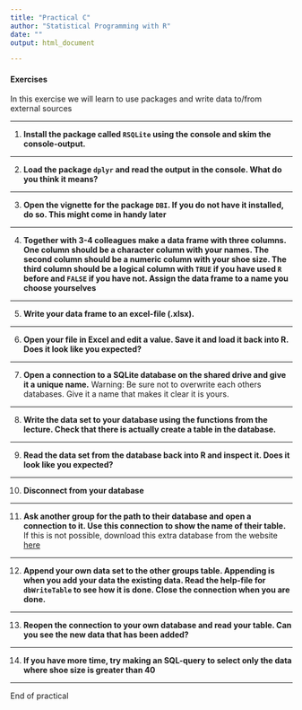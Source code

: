 ```yaml
---
title: "Practical C"
author: "Statistical Programming with R"
date: ""
output: html_document

---
```

#### Exercises
In this exercise we will learn to use packages and write data to/from external sources

---

1. **Install the package called `RSQLite` using the console and skim the console-output.** 

---

2. **Load the package `dplyr` and read the output in the console. What do you think it means?**

---

3. **Open the vignette for the package `DBI`. If you do not have it installed, do so. This might come in handy later**

---

4. **Together with 3-4 colleagues make a data frame with three columns. One column should be a character column with your names. The second column should be a numeric column with your shoe size. The third column should be a logical column with `TRUE` if you have used `R` before and `FALSE` if you have not. Assign the data frame to a name you choose yourselves**

---

5. **Write your data frame to an excel-file (.xlsx).**

----

6. **Open your file in Excel and edit a value. Save it and load it back into R. Does it look like you expected?**

---

7. **Open a connection to a SQLite database on the shared drive and give it a unique name.** Warning: Be sure not to overwrite each others databases. Give it a name that makes it clear it is yours.

---

8. **Write the data set to your database using the functions from the lecture. Check that there is actually create a table in the database.**

---

9. **Read the data set from the database back into R and inspect it. Does it look like you expected?** 

---

10. **Disconnect from your database**

---

11. **Ask another group for the path to their database and open a connection to it. Use this connection to show the name of their table.** If this is not possible, download this extra database from the website [here](files/daltons.sqlite)

---

12. **Append your own data set to the other groups table. Appending is when you add your data the existing data. Read the help-file for `dbWriteTable` to see how it is done. Close the connection when you are done.**

---

13. **Reopen the connection to your own database and read your table. Can you see the new data that has been added?**

---

14. **If you have more time, try making an SQL-query to select only the data where shoe size is greater than 40**

---
End of practical
